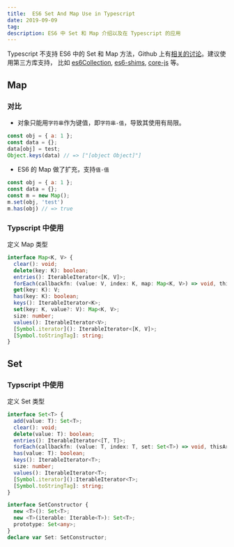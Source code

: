```yaml
---
title:  ES6 Set And Map Use in Typescript
date: 2019-09-09
tag: 
description: ES6 中 Set 和 Map 介绍以及在 Typescript 的应用
---
```


Typescript 不支持 ES6 中的 Set 和 Map 方法，Github 上有[相关的讨论](https://github.com/Microsoft/TypeScript/issues/3069)。建议使用第三方库支持，
比如 [es6Collection](https://github.com/WebReflection/es6-collections), [es6-shims](https://github.com/es-shims/es6-shim), [core-js](https://github.com/zloirock/core-js) 等。

## Map
### 对比
- 对象只能用`字符串`作为键值，即`字符串-值`，导致其使用有局限。
```js
const obj = { a: 1 };
const data = {};
data[obj] = test;
Object.keys(data) // => ["[object Object]"]
```
- ES6 的 Map 做了扩充，支持`值-值`
```js
const obj = { a: 1 };
const data = {};
const m = new Map();
m.set(obj, 'test')
m.has(obj) // => true
```
### Typscript 中使用
定义 Map 类型
```Typescript
interface Map<K, V> {
  clear(): void;
  delete(key: K): boolean;
  entries(): IterableIterator<[K, V]>;
  forEach(callbackfn: (value: V, index: K, map: Map<K, V>) => void, thisArg?: any): void;
  get(key: K): V;
  has(key: K): boolean;
  keys(): IterableIterator<K>;
  set(key: K, value?: V): Map<K, V>;
  size: number;
  values(): IterableIterator<V>;
  [Symbol.iterator](): IterableIterator<[K, V]>;
  [Symbol.toStringTag]: string;
}
```

## Set
### Typscript 中使用
定义 Set 类型
```Typescript
interface Set<T> {
  add(value: T): Set<T>;
  clear(): void;
  delete(value: T): boolean;
  entries(): IterableIterator<[T, T]>;
  forEach(callbackfn: (value: T, index: T, set: Set<T>) => void, thisArg?: any): void;
  has(value: T): boolean;
  keys(): IterableIterator<T>;
  size: number;
  values(): IterableIterator<T>;
  [Symbol.iterator]():IterableIterator<T>;
  [Symbol.toStringTag]: string;
}

interface SetConstructor {
  new <T>(): Set<T>;
  new <T>(iterable: Iterable<T>): Set<T>;
  prototype: Set<any>;
}
declare var Set: SetConstructor;
```
